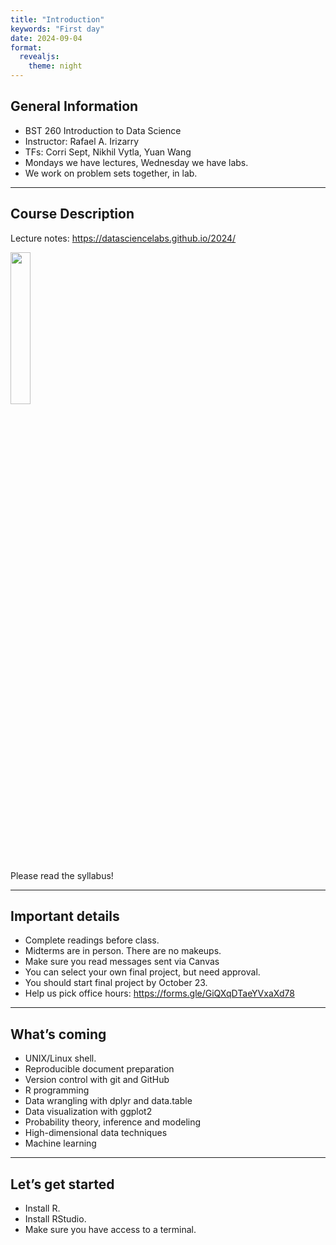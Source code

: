 ```yaml
---
title: "Introduction"
keywords: "First day"
date: 2024-09-04
format: 
  revealjs:
    theme: night
---
```


## General Information
 
- BST 260 Introduction to Data Science
- Instructor: Rafael A. Irizarry
- TFs: Corri Sept, Nikhil Vytla, Yuan Wang
- Mondays we have lectures, Wednesday we have labs.
- We work on problem sets together, in lab.

---

## Course Description

Lecture notes: [https://datasciencelabs.github.io/2024/](https://datasciencelabs.github.io/2024/)


![](https://pbs.twimg.com/media/EN5AnSsWAAAtWmN.jpg){width=25% fig-align="center"}

Please read the syllabus!

---

## Important details

- Complete readings before class.
- Midterms are in person. There are no makeups.
- Make sure you read messages sent via Canvas
- You can select your own final project, but need approval.
- You should start final project by October 23.
- Help us pick office hours: <https://forms.gle/GiQXqDTaeYVxaXd78>
 
--- 

## What's coming

* UNIX/Linux shell.
* Reproducible document preparation
* Version control with git and GitHub
* R programming
* Data wrangling with dplyr and data.table
* Data visualization with ggplot2
* Probability theory, inference and modeling
* High-dimensional data techniques
* Machine learning

---
## Let's get started

- Install R.
- Install RStudio.
- Make sure you have access to a terminal.

